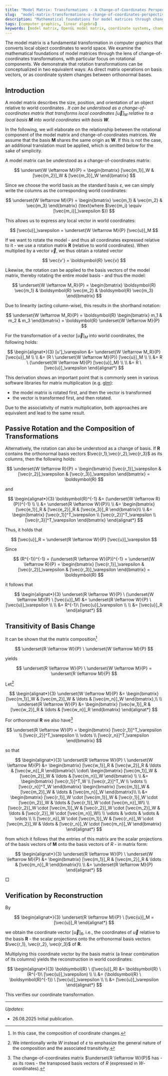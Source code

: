```yaml
---
title: "Model Matrix: Transformations - A Change-of-Coordinates Perspective"
slug:  "model-matrix-transformations-a-change-of-coordinates-perspective"
description: "Mathematical foundations for model matrices through change-of-coordinates theory, equivalence proofs."
tags: [computer graphics, linear algebra]
keywords: [model matrix, OpenGL model matrix, coordinate systems, change of basis, transformation, graphics pipeline]
---
```



The model matrix is a fundamental transformation in computer graphics that converts local object coordinates to world space. We examine the mathematical foundations of model matrices through the lens of change-of-coordinates transformations, with particular focus on rotational components. We demonstrate that rotation transformations can be conceptualized in two equivalent ways: As direct matrix operations on basis vectors, or as coordinate system changes between orthonormal bases.

## Introduction

A model matrix describes the size, position, and orientation of an object relative to world coordinates <Cite name="VB15" pp="139" />. It can be understood as a change-of-coordinates matrix that transforms local coordinates $[\vec{u}]_M$ relative to a local basis $\boldsymbol{M}$ into world coordinates with basis $\boldsymbol{W}$.

In the following, we will elaborate on the relationship between the rotational component of the model matrix and change-of-coordinates matrices.
We assume that the basis $\boldsymbol{M}$ shares the same origin as $\boldsymbol{W}$. If this is not the case, an additional translation must be applied, which is omitted below for the sake of simplicity.

A model matrix can be understood as a change-of-coordinates matrix:

$$
\underset{W \leftarrow M}{P} = \begin{bmatrix} [\vec{m_1}]_W & [\vec{m_2}]_W & [\vec{m_3}]_W \end{bmatrix}
$$

Since we choose the world basis as the standard basis $\varepsilon$, we can simply write the columns as the corresponding world coordinates:


$$
\underset{W \leftarrow M}{P} = \begin{bmatrix} \vec{m_1} & \vec{m_2} & \vec{m_3} \end{bmatrix} (\text{where $\vec{m_i} \equiv [\vec{m_i}]_\varepsilon $})
$$

This allows us to express any local vector in world coordinates:

$$
[\vec{u}]_\varepsilon = \underset{W \leftarrow M}{P} [\vec{u}]_M
$$

If we want to rotate the model - and thus all coordinates expressed relative to it - we use a rotation matrix $\boldsymbol{R}$ (relative to world coordinates).
When multiplied by a vector $\vec{v}$, we thus obtain a rotated vector

$$
\vec{v'} = \boldsymbol{R} \vec{v}
$$

Likewise, the rotation can be applied to the basis vectors of the model matrix, thereby rotating the entire model basis - and thus the model:


$$
\underset{W \leftarrow M_R}{P} = \begin{bmatrix} \boldsymbol{R} \vec{m_1} & \boldsymbol{R} \vec{m_2} & \boldsymbol{R} \vec{m_3} \end{bmatrix}
$$

Due to linearity (acting column-wise), this results in the shorthand notation:


$$
\underset{W \leftarrow M_R}{P} = \boldsymbol{R} \begin{bmatrix}  m_1 & m_2 & m_3 \end{bmatrix} = \boldsymbol{R} \underset{W \leftarrow M}{P}
$$

For the transformation of a vector $[\vec{u}]_M$ into world coordinates, the following holds:

$$
\begin{alignat*}{3}
[u']_\varepsilon &= \underset{W \leftarrow M_R}{P} [\vec{u}]_M \\
\\
&= (R \ \underset{W \leftarrow M}{P}) [\vec{u}]_M \\
\\
&= R \ (\underset{W \leftarrow M}{P} [\vec{u}]_M) \\
\\
&= R \ [\vec{u}]_\varepsilon
\end{alignat*}
$$

This derivation shows an important point that is commonly seen in various software libraries for matrix multiplication (e.g. [glm](https://github.com/g-truc/glm)):
 - the model matrix is rotated first, and then the vector is transformed
 - the vector is transformed first, and then rotated.

Due to the associativity of matrix multiplication, both approaches are equivalent and lead to the same result.

## Passive Rotation and the Composition of Transformations

Alternatively, the rotation can also be understood as a change of basis. If $\boldsymbol{R}$ contains the orthonormal basis vectors  $\vec{r_1},\vec{r_2},\vec{r_3}$ as its columns, then the following holds:

$$
\underset{W \leftarrow R}{P} = \begin{bmatrix} [\vec{r_1}]_\varepsilon & [\vec{r_2}]_\varepsilon & [\vec{r_3}]_\varepsilon  \end{bmatrix} = \boldsymbol{R}
$$

and

$$
\begin{alignat*}{3}
\boldsymbol{R}^{-1} &= (\underset{W \leftarrow R}{P})^{-1} \\
\\
&= \underset{R \leftarrow W}{P}\\
\\
&= \begin{bmatrix} [\vec{e_1}]_R & [\vec{e_2}]_R & [\vec{e_3}]_R  \end{bmatrix}\\
\\
&= \begin{bmatrix}  [\vec{r_1}]^T_\varepsilon \\ [\vec{r_2}]^T_\varepsilon \\ [\vec{r_3}]^T_\varepsilon \end{bmatrix}
\end{alignat*}
$$


Thus, it holds that


$$
[\vec{u}]_R = \underset{R \leftarrow W}{P} [\vec{u}]_\varepsilon
$$

Since

$$
(R^{-1})^{-1} = (\underset{R \leftarrow W}{P})^{-1} = \underset{W \leftarrow R}{P} =  \begin{bmatrix} [\vec{r_1}]_\varepsilon & [\vec{r_2}]_\varepsilon & [\vec{r_3}]_\varepsilon \end{bmatrix} = \boldsymbol{R}
$$

it follows that

$$
\begin{alignat*}{3}
\underset{R \leftarrow W}{P} \ (\underset{W \leftarrow M}{P} \ [\vec{u}]_M) &= \underset{R \leftarrow W}{P} \ [\vec{u}]_\varepsilon \\
\\
&= R^{-1}\ [\vec{u}]_\varepsilon \\
\\
&= [\vec{u}]_R
\end{alignat*}
$$

## Transitivity of Basis Change

It can be shown that the matrix composition[^komposition]

[^komposition]: In this case, the composition of coordinate changes.

$$
\underset{R \leftarrow W}{P} \ \underset{W \leftarrow M}{P}
$$

yields

$$
\underset{R \leftarrow W}{P} \ \underset{W \leftarrow M}{P} = \underset{R \leftarrow M}{P}
$$



Let[^wnotation]

$$
\begin{alignat*}{3}
\underset{W \leftarrow M}{P} &= \begin{bmatrix} [\vec{m_1}]_W & [\vec{m_2}]_W & \ldots & [\vec{m_n}]_W \end{bmatrix},\\
\\
\underset{R \leftarrow W}{P} &= \begin{bmatrix} [\vec{w_1}]_R & [\vec{w_2}]_R & \ldots & [\vec{w_n}]_R \end{bmatrix}
\end{alignat*}
$$

For orthonormal $\boldsymbol{R}$ we also have[^rtranspose]

[^rtranspose]: The change-of-coordinates matrix $\underset{R \leftarrow W}{P}$ has - as its rows - the transposed basis vectors of $R$ (expressed in $W$-coordinates).


$$
\underset{R \leftarrow W}{P} = \begin{bmatrix}  [\vec{r_1}]^T_\varepsilon \\ [\vec{r_2}]^T_\varepsilon \\ \vdots \\ [\vec{r_n}]^T_\varepsilon \end{bmatrix}
$$

so that

$$
\begin{alignat*}{3}
\underset{R \leftarrow W}{P} \ \underset{W \leftarrow M}{P} &=  \begin{bmatrix} [\vec{w_1}]_R & [\vec{w_2}]_R & \ldots & [\vec{w_n}]_R \end{bmatrix}\ \cdot\ \begin{bmatrix} [\vec{m_1}]_W & [\vec{m_2}]_W & \ldots & [\vec{m_n}]_W \end{bmatrix} \\
\\
&=   \begin{bmatrix} [\vec{r_1}]^T_W  \\ [\vec{r_2}]^T_W \\ \vdots \\  [\vec{r_n}]^T_W \end{bmatrix} \begin{bmatrix} [\vec{m_1}]_W & [\vec{m_2}]_W & \ldots & [\vec{m_n}]_W \end{bmatrix}\\
\\
&= \begin{bmatrix}
[\vec{r_1}]_W \cdot [\vec{m_1}]_W &  [\vec{r_1}]_W \cdot [\vec{m_2}]_W & \ldots & [\vec{r_1}]_W \cdot [\vec{m_n}]_W\\
\\
[\vec{r_2}]_W \cdot [\vec{m_1}]_W &  [\vec{r_2}]_W \cdot [\vec{m_2}]_W & \ldots & [\vec{r_2}]_W \cdot [\vec{m_n}]_W\\
\\
\vdots & \vdots & \vdots & \vdots \\
\\
[\vec{r_n}]_W \cdot [\vec{m_1}]_W &  [\vec{r_n}]_W \cdot [\vec{m_2}]_W & \ldots & [\vec{r_n}]_W \cdot [\vec{m_n}]_W
\end{bmatrix}
\end{alignat*}
$$

from which it follows that the entries of this matrix are the scalar projections of the basis vectors of $\boldsymbol{M}$ onto the basis vectors of $R$ - in matrix form:

$$
\begin{alignat*}{3}
\underset{R \leftarrow W}{P} \ \underset{W \leftarrow M}{P} &=  \begin{bmatrix} [\vec{m_1}]_R & [\vec{m_2}]_R & \ldots & [\vec{m_n}]_R \end{bmatrix}\\
\\
&= \underset{R \leftarrow M}{P}
\end{alignat*}
$$

$\Box$
[^wnotation]: We intentionally write $W$ instead of $\varepsilon$ to emphasize the general nature of the composition and the associated transitivity.

## Verification by Reconstruction

By

$$
\begin{alignat*}{3}
\underset{R \leftarrow M}{P} \ [\vec{u}]_M = [\vec{u}]_R
\end{alignat*}
$$

we obtain the coordinate vector $[\vec{u}]_R$, i.e., the coordinates of $\vec{u}$ relative to the basis $\boldsymbol{R}$ - the scalar projections onto the orthonormal basis vectors $\vec{r_1}, \vec{r_2}, \vec{r_3}$ of $\boldsymbol{R}$.

Multiplying this coordinate vector by the basis matrix (a linear combination of its columns) yields the reconstruction in world coordinates:

$$
\begin{alignat*}{3}
\boldsymbol{R} \ ([\vec{u}]_R) &=  \boldsymbol{R} \ (R^{-1}\ [\vec{u}]_\varepsilon) \\
\\
&=  (\boldsymbol{R} \ \boldsymbol{R}^{-1}) \ [\vec{u}]_\varepsilon \\
\\
&= [\vec{u}]_\varepsilon
\end{alignat*}
$$

This verifies our coordinate transformation.

--------------------

_Updates_:
- 26.08.2025 Initial publication.